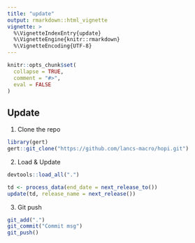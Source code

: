 ```yaml
---
title: "update"
output: rmarkdown::html_vignette
vignette: >
  %\VignetteIndexEntry{update}
  %\VignetteEngine{knitr::rmarkdown}
  %\VignetteEncoding{UTF-8}
---
```


```r
knitr::opts_chunk$set(
  collapse = TRUE,
  comment = "#>",
  eval = FALSE
)
```


## Update

1. Clone the repo

```r
library(gert)
gert::git_clone("https://github.com/lancs-macro/hopi.git")
```

2. Load & Update 

```r
devtools::load_all(".")

td <- process_data(end_date = next_release_to())
update(td, release_name = next_release())
```

3. Git push

```r

git_add(".")
git_commit("Commit msg")
git_push()
```


<!--
# Preprocess --------------------------------------------------------------

# download_lr_file()
# tidy_lr_file()

# nuts1_weekly <- rsindex(td, freq = "weekly")
# nuts1_daily <- rsindex(td, freq = "daily")

# cleanup()
-->

